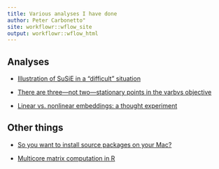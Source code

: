 ```yaml
---
title: Various analyses I have done
author: Peter Carbonetto"
site: workflowr::wflow_site
output: workflowr::wflow_html
---
```


Analyses
--------

+ [Illustration of SuSiE in a "difficult" situation](susie_jrssb_example.html)

+ [There are three—not two—stationary points in the varbvs
   objective](visualize_varbvs_surface.html)

+ [Linear vs. nonlinear embeddings: a thought experiment](tsne_vs_factors.html)

Other things
------------

+ [So you want to install source packages on your Mac?](r-macos.html)

+ [Multicore matrix computation in R](demo.matrix.multicore.html)
